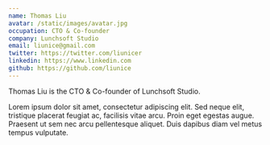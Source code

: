 ```yaml
---
name: Thomas Liu
avatar: /static/images/avatar.jpg
occupation: CTO & Co-founder
company: Lunchsoft Studio
email: liunice@gmail.com
twitter: https://twitter.com/liunicer
linkedin: https://www.linkedin.com
github: https://github.com/liunice
---
```


Thomas Liu is the CTO & Co-founder of Lunchsoft Studio.

Lorem ipsum dolor sit amet, consectetur adipiscing elit. Sed neque elit, tristique placerat feugiat ac, facilisis vitae arcu. Proin eget egestas augue. Praesent ut sem nec arcu pellentesque aliquet. Duis dapibus diam vel metus tempus vulputate.
